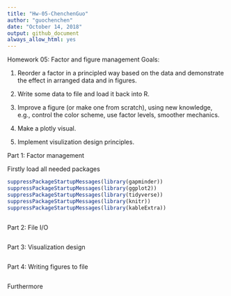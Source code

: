 ```yaml
---
title: "Hw-05-ChenchenGuo"
author: "guochenchen"
date: "October 14, 2018"
output: github_document
always_allow_html: yes
---
```


Homework 05: Factor and figure management
Goals:

1. Reorder a factor in a principled way based on the data and demonstrate the effect in arranged data and in figures.

2. Write some data to file and load it back into R.

3. Improve a figure (or make one from scratch), using new knowledge, e.g., control the color scheme, use factor levels, smoother mechanics.

4. Make a plotly visual.

5. Implement visulization design principles.


Part 1: Factor management

Firstly load all needed packages

```r
suppressPackageStartupMessages(library(gapminder))
suppressPackageStartupMessages(library(ggplot2))
suppressPackageStartupMessages(library(tidyverse))
suppressPackageStartupMessages(library(knitr))
suppressPackageStartupMessages(library(kableExtra))
```


```r

```


Part 2: File I/O
```r


```

Part 3: Visualization design
```r

```

Part 4: Writing figures to file
```r

```

Furthermore
```r

```








